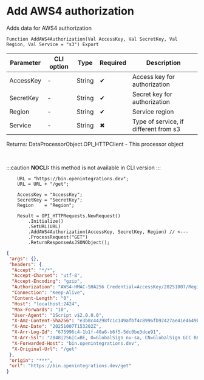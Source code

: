 ﻿---
sidebar_position: 3
description: Add AWS4 authorization  and other functions to work with HTTP-client in the Open Integration Package, a free open-source integration library for 1C:Enterprise 8, OneScript and CLI
keywords: [1C, 1С, 1С:Enterprise, 1С:Enterprise 8.3, API, Integration, Services, Exchange, OneScript, CLI, HTTP-client]
---


# Add AWS4 authorization 
 Adds data for AWS4 authorization



`Function AddAWS4Authorization(Val AccessKey, Val SecretKey, Val Region, Val Service = "s3") Export`

  | Parameter | CLI option | Type | Required | Description |
  |-|-|-|-|-|
  | AccessKey | - | String | &#x2714; | Access key for authorization |
  | SecretKey | - | String | &#x2714; | Secret key for authorization |
  | Region | - | String | &#x2714; | Service region |
  | Service | - | String | &#x2716; | Type of service, if different from s3 |

  
  Returns:  DataProcessorObject.OPI_HTTPClient - This processor object

<br/>


:::caution
**NOCLI:** this method is not available in CLI version
:::
<br/>


```bsl title="1C:Enterprise/OneScript code example"
    URL = "https://bin.openintegrations.dev";
    URL = URL + "/get";

    AccessKey = "AccessKey";
    SecretKey = "SecretKey";
    Region    = "Region";

    Result = OPI_HTTPRequests.NewRequest()
        .Initialize()
        .SetURL(URL)
        .AddAWS4Authorization(AccessKey, SecretKey, Region) // <---
        .ProcessRequest("GET")
        .ReturnResponseAsJSONObject();
```
 



```json title="Result"
{
 "args": {},
 "headers": {
  "Accept": "*/*",
  "Accept-Charset": "utf-8",
  "Accept-Encoding": "gzip",
  "Authorization": "AWS4-HMAC-SHA256 Credential=AccessKey/20251007/Region/s3/aws4_request, SignedHeaders=host;x-amz-content-sha256;x-amz-date, Signature=066d85cf62c9d5d756181530933b36f915fa00da2821b441163465d3d6f4a78b",
  "Connection": "Keep-Alive",
  "Content-Length": "0",
  "Host": "localhost:2424",
  "Max-Forwards": "10",
  "User-Agent": "1Script v$2.0.0.0",
  "X-Amz-Content-Sha256": "e3b0c44298fc1c149afbf4c8996fb92427ae41e4649b934ca495991b7852b855",
  "X-Amz-Date": "20251007T153202Z",
  "X-Arr-Log-Id": "675996c4-1b1f-40a6-b6f5-5dc0be3dce91",
  "X-Arr-Ssl": "2048|256|C=BE, O=GlobalSign nv-sa, CN=GlobalSign GCC R6 AlphaSSL CA 2025|CN=*.openintegrations.dev",
  "X-Forwarded-Host": "bin.openintegrations.dev",
  "X-Original-Url": "/get"
 },
 "origin": "***",
 "url": "https://bin.openintegrations.dev/get"
}
```
